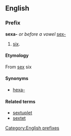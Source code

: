 ==English==
===Prefix===
[[Category:English prefixes]]
'''sexa-''' ''or before a vowel'' [[sex-]]

#[[six]].

====Etymology====
From {{L.}} [[sex]] six

====Synonyms====
*[[hexa-]]

====Related terms====
*[[sextuplet]]
*[[sextet]]